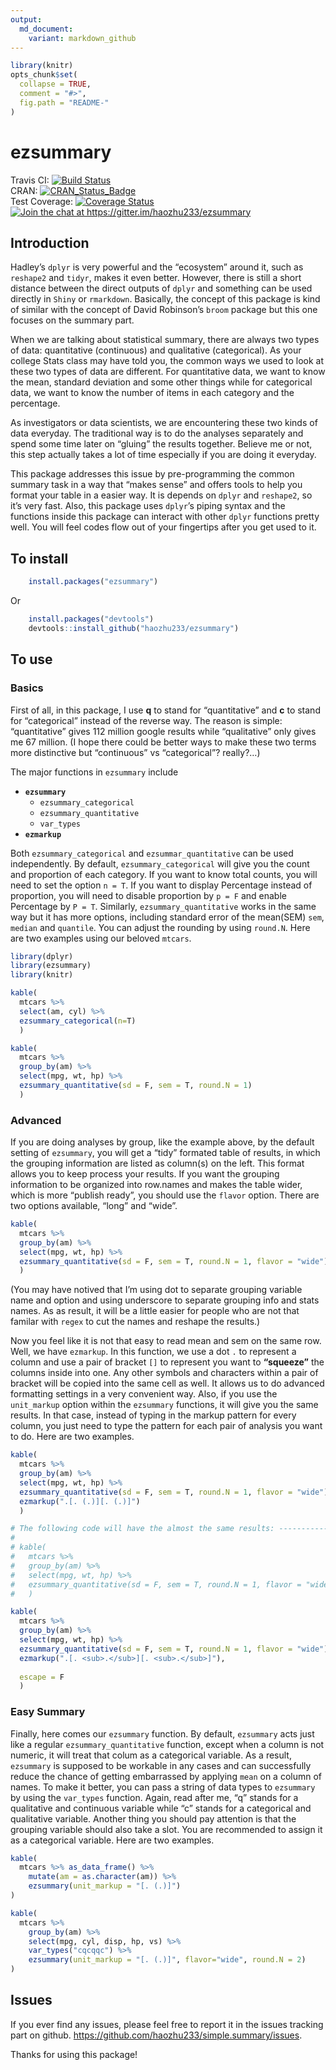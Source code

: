 ```yaml
---
output: 
  md_document:
    variant: markdown_github
---
```

<!-- README.md is generated from README.Rmd. Please edit that file -->

```r
library(knitr)
opts_chunk$set(
  collapse = TRUE,
  comment = "#>",
  fig.path = "README-"
)
```

# ezsummary 
Travis CI: [![Build Status](https://travis-ci.org/haozhu233/ezsummary.svg?branch=master)](https://travis-ci.org/haozhu233/ezsummary)  
CRAN: [![CRAN_Status_Badge](http://www.r-pkg.org/badges/version/ezsummary)](http://cran.r-project.org/package=ezsummary)  
Test Coverage: [![Coverage Status](https://coveralls.io/repos/haozhu233/ezsummary/badge.svg?branch=master&service=github)](https://coveralls.io/github/haozhu233/ezsummary?branch=master)  
[![Join the chat at https://gitter.im/haozhu233/ezsummary](https://badges.gitter.im/Join%20Chat.svg)](https://gitter.im/haozhu233/ezsummary?utm_source=badge&utm_medium=badge&utm_campaign=pr-badge&utm_content=badge)


## Introduction
Hadley's `dplyr` is very powerful and the "ecosystem" around it, such as `reshape2` and `tidyr`, makes it even better. However, there is still a short distance between the direct outputs of `dplyr` and something can be used directly in `Shiny` or `rmarkdown`. Basically, the concept of this package is kind of similar with the concept of David Robinson's `broom` package but this one focuses on the summary part.  

When we are talking about statistical summary, there are always two types of data: quantitative (continuous) and qualitative (categorical). As your college Stats class may have told you, the common ways we used to look at these two types of data are different. For quantitative data, we want to know the mean, standard deviation and some other things while for categorical data, we want to know the number of items in each category and the percentage.  

As investigators or data scientists, we are encountering these two kinds of data everyday. The traditional way is to do the analyses separately and spend some time later on "gluing" the results together. Believe me or not, this step actually takes a lot of time especially if you are doing it everyday.

This package addresses this issue by pre-programming the common summary task in a way that "makes sense" and offers tools to help you format your table in a easier way. It is depends on `dplyr` and `reshape2`, so it's very fast. Also, this package uses `dplyr`'s piping syntax and the functions inside this package can interact with other `dplyr` functions pretty well. You will feel codes flow out of your fingertips after you get used to it. 

## To install
``` r
    install.packages("ezsummary")
```

Or  

``` r
    install.packages("devtools")
    devtools::install_github("haozhu233/ezsummary")
```
  
## To use

### Basics

First of all, in this package, I use **q** to stand for "quantitative" and **c** to stand for "categorical" instead of the reverse way. The reason is simple: "quantitative" gives 112 million google results while "qualitative" only gives me 67 million. (I hope there could be better ways to make these two terms more distinctive but "continuous" vs "categorical"? really?...)

The major functions in `ezsummary` include 

* __`ezsummary`__ 
  + `ezsummary_categorical`
  + `ezsummary_quantitative`
  + `var_types`
* __`ezmarkup`__

Both `ezsummary_categorical` and `ezsummar_quantitative` can be used independently. By default, `ezsummary_categorical` will give you the count and proportion of each category. If you want to know total counts, you will need to set the option `n = T`. If you want to display Percentage instead of proportion, you will need to disable proportion by `p = F` and enable Percentage by `P = T`. Similarly, `ezsummary_quantitative` works in the same way but it has more options, including standard error of the mean(SEM) `sem`, `median` and `quantile`. You can adjust the rounding by using `round.N`.
Here are two examples using our beloved `mtcars`.

```r
library(dplyr)
library(ezsummary)
library(knitr)

kable(
  mtcars %>%
  select(am, cyl) %>%
  ezsummary_categorical(n=T)
  )

kable(
  mtcars %>%
  group_by(am) %>%
  select(mpg, wt, hp) %>%
  ezsummary_quantitative(sd = F, sem = T, round.N = 1)
  )
```

### Advanced
If you are doing analyses by group, like the example above, by the default setting of `ezsummary`, you will get a "tidy" formated table of results, in which the grouping information are listed as column(s) on the left. This format allows you to keep process your results. If you want the grouping information to be organized into row.names and makes the table wider, which is more "publish ready", you should use the `flavor` option. There are two options available, "long" and "wide".

```r
kable(
  mtcars %>%
  group_by(am) %>%
  select(mpg, wt, hp) %>%
  ezsummary_quantitative(sd = F, sem = T, round.N = 1, flavor = "wide")
  )
```

(You may have notived that I'm using dot to separate grouping variable name and option and using underscore to separate grouping info and stats names. As as result, it will be a little easier for people who are not that familar with `regex` to cut the names and reshape the results.)

Now you feel like it is not that easy to read mean and sem on the same row. Well, we have `ezmarkup`. In this function, we use a dot `.` to represent a column and use a pair of bracket `[]` to represent you want to __"squeeze"__ the columns inside into one. Any other symbols and characters within a pair of bracket will be copied into the same cell as well. It allows us to do advanced formatting settings in a very convenient way. Also, if you use the `unit_markup` option within the `ezsummary` functions, it will give you the same results. In that case, instead of typing in the markup pattern for every column, you just need to type the pattern for each pair of analysis you want to do. Here are two examples. 

```r
kable(
  mtcars %>%
  group_by(am) %>%
  select(mpg, wt, hp) %>%
  ezsummary_quantitative(sd = F, sem = T, round.N = 1, flavor = "wide") %>%
  ezmarkup(".[. (.)][. (.)]")
  )

# The following code will have the almost the same results: -------------
#
# kable(
#   mtcars %>%
#   group_by(am) %>%
#   select(mpg, wt, hp) %>%
#   ezsummary_quantitative(sd = F, sem = T, round.N = 1, flavor = "wide", unit_markup = "[. (.)]")
#   )

kable(
  mtcars %>%
  group_by(am) %>%
  select(mpg, wt, hp) %>%
  ezsummary_quantitative(sd = F, sem = T, round.N = 1, flavor = "wide") %>%
  ezmarkup(".[. <sub>.</sub>][. <sub>.</sub>]"),
  
  escape = F
  )
```

### Easy Summary
Finally, here comes our `ezsummary` function. By default, `ezsummary` acts just like a regular `ezsummary_quantitative` function, except when a column is not numeric, it will treat that colum as a categorical variable. As a result, `ezsummary` is supposed to be workable in any cases and can successfully reduce the chance of getting embarrassed by applying `mean` on a column of names. To make it better, you can pass a string of data types to `ezsummary` by using the `var_types` function. Again, read after me, "q" stands for a qualitative and continuous variable while "c" stands for a categorical and qualitative variable. Another thing you should pay attention is that the grouping variable should also take a slot. You are recommended to assign it as a categorical variable. Here are two examples. 

```r
kable(
  mtcars %>% as_data_frame() %>% 
    mutate(am = as.character(am)) %>% 
    ezsummary(unit_markup = "[. (.)]")
)

kable(
  mtcars %>% 
    group_by(am) %>%
    select(mpg, cyl, disp, hp, vs) %>%
    var_types("cqcqqc") %>%
    ezsummary(unit_markup = "[. (.)]", flavor="wide", round.N = 2)
)
```


## Issues
If you ever find any issues, please feel free to report it in the issues tracking part on github. [https://github.com/haozhu233/simple.summary/issues](https://github.com/haozhu233/simple.summary/issues). 

Thanks for using this package!
